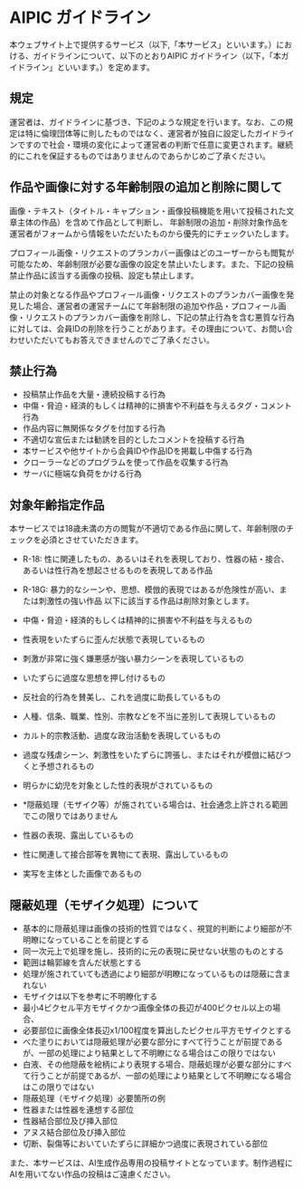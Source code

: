 # AIPIC ガイドライン
本ウェブサイト上で提供するサービス（以下,「本サービス」といいます。）における、ガイドラインについて、以下のとおりAIPIC ガイドライン（以下，「本ガイドライン」といいます。）を定めます。

## 規定
運営者は、ガイドラインに基づき、下記のような規定を行います。なお、この規定は特に倫理団体等に則したものではなく、運営者が独自に設定したガイドラインですので社会・環境の変化によって運営者の判断で任意に変更されます。継続的にこれを保証するものではありませんのであらかじめご了承ください。

## 作品や画像に対する年齢制限の追加と削除に関して
画像・テキスト（タイトル・キャプション・画像投稿機能を用いて投稿された文章主体の作品）を含めて作品として判断し、 年齢制限の追加・削除対象作品を運営者がフォームから情報をいただいたものから優先的にチェックいたします。

プロフィール画像・リクエストのプランカバー画像はどのユーザーからも閲覧が可能なため、年齢制限が必要な画像の設定を禁止いたします。また、下記の投稿禁止作品に該当する画像の投稿、設定も禁止します。

禁止の対象となる作品やプロフィール画像・リクエストのプランカバー画像を発見した場合、運営者の運営チームにて年齢制限の追加や作品・プロフィール画像・リクエストのプランカバー画像を削除し、下記の禁止行為を含む悪質な行為に対しては、会員IDの削除を行うことがあります。その理由について、お問い合わせいただいてもお答えできませんのでご了承ください。

## 禁止行為
- 投稿禁止作品を大量・連続投稿する行為
- 中傷・脅迫・経済的もしくは精神的に損害や不利益を与えるタグ・コメント行為
- 作品内容に無関係なタグを付加する行為
- 不適切な宣伝または勧誘を目的としたコメントを投稿する行為
- 本サービスや他サイトから会員IDや作品IDを掲載し中傷する行為
- クローラーなどのプログラムを使って作品を収集する行為
- サーバに極端な負荷をかける行為

## 対象年齢指定作品
本サービスでは18歳未満の方の閲覧が不適切である作品に関して、年齢制限のチェックを必須とさせていただきます。

- R-18: 性に関連したもの、あるいはそれを表現しており、性器の結・接合、あるいは性行為を想起させるものを表現してある作品
- R-18G: 暴力的なシーンや、思想、模倣的表現ではあるが危険性が高い、または刺激性の強い作品
以下に該当する作品は削除対象とします。

- 中傷・脅迫・経済的もしくは精神的に損害や不利益を与えるもの
- 性表現をいたずらに歪んだ状態で表現しているもの
- 刺激が非常に強く嫌悪感が強い暴力シーンを表現しているもの
- いたずらに過度な思想を押し付けるもの
- 反社会的行為を賛美し、これを過度に助長しているもの
- 人種、信条、職業、性別、宗教などを不当に差別して表現しているもの
- カルト的宗教活動、過度な政治活動を表現しているもの
- 過度な残虐シーン、刺激性をいたずらに誇張し、またはそれが模倣に結びつくと予想されるもの
- 明らかに幼児を対象とした性的表現がされているもの
- *隠蔽処理（モザイク等）が施されている場合は、社会通念上許される範囲でこの限りではありません
- 性器の表現、露出しているもの
- 性に関連して接合部等を異物にて表現、露出しているもの
- 実写を主体とした画像であるもの

## 隠蔽処理（モザイク処理）について
- 基本的に隠蔽処理は画像の技術的性質ではなく、視覚的判断により細部が不明瞭になっていることを前提とする
- 同一次元上で処理を施し、技術的に元の表現に戻せない状態のものとする
- 範囲は輪郭線を含んだ状態とする
- 処理が施されていても透過により細部が明瞭になっているものは隠蔽に含まれない
- モザイクは以下を参考に不明瞭化する
- 最小4ピクセル平方モザイクかつ画像全体の長辺が400ピクセル以上の場合、
- 必要部位に画像全体長辺x1/100程度を算出したピクセル平方モザイクとする
- べた塗りにおいては隠蔽処理が必要な部分にすべて行うことが前提であるが、一部の処理により結果として不明瞭になる場合はこの限りではない
- 白液、その他隠蔽を絵柄により表現する場合、隠蔽処理が必要な部分にすべて行うことが前提であるが、一部の処理により結果として不明瞭になる場合はこの限りではない
- 隠蔽処理（モザイク処理）必要箇所の例
- 性器または性器を連想する部位
- 性器結合部位及び挿入部位
- アヌス結合部位及び挿入部位
- 切断、裂傷等においていたずらに詳細かつ過度に表現されている部位

また、本サービスは、AI生成作品専用の投稿サイトとなっています。制作過程にAIを用いてない作品の投稿はご遠慮ください。
